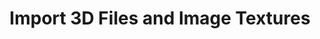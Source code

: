 ---
title: "Import 3D Files and Image Textures"
description: "Streamline and expedite creation by incorporating existing 3D models in Editor scenes."
---